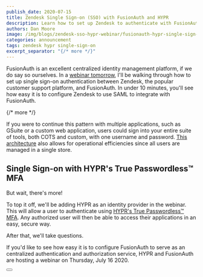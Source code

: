```yaml
---
publish_date: 2020-07-15 
title: Zendesk Single Sign-on (SSO) with FusionAuth and HYPR
description: Learn how to set up Zendesk to authenticate with FusionAuth and HYPR.
authors: Dan Moore
image: /img/blogs/zendesk-sso-hypr-webinar/fusionauth-hypr-single-sign-on-sso-webinar.jpg
categories: announcement
tags: zendesk hypr single-sign-on
excerpt_separator: "{/* more */}"
---
```


FusionAuth is an excellent centralized identity management platform, if we do say so ourselves. In a [webinar tomorrow](https://get.hypr.com/fusionauth-webcast), I'll be walking through how to set up single sign-on authentication between Zendesk, the popular customer support platform, and FusionAuth. In under 10 minutes, you'll see how easy it is to configure Zendesk to use SAML to integrate with FusionAuth. 

{/* more */}

If you were to continue this pattern with multiple applications, such as GSuite or a custom web application, users could sign into your entire suite of tools, both COTS and custom, with one username and password. [This architecture](/blog/2020/07/08/auth-and-the-bottleneck-architecture) also allows for operational efficiencies since all users are managed in a single store.

## Single Sign-on with HYPR's True Passwordless&trade; MFA

But wait, there's more!

To top it off, we'll be adding HYPR as an identity provider in the webinar. This will allow a user to authenticate using [HYPR's True Passwordless&trade; MFA](https://www.hypr.com/true-passwordless-mfa/). Any authorized user will then be able to access their applications in an easy, secure way. 

After that, we'll take questions.

If you'd like to see how easy it is to configure FusionAuth to serve as an centralized authentication and authorization service, HYPR and FusionAuth are hosting a webinar on Thursday, July 16 2020. 

<Button label="Sign up for the webinar" href="https://get.hypr.com/fusionauth-webcast" />
